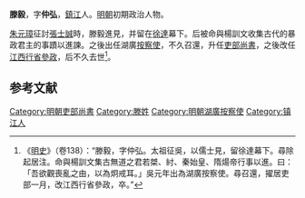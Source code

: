 '''滕毅'''，字'''仲弘'''，[[鎮江|鎮江]]人。[[明朝|明朝]]初期政治人物。

[[朱元璋|朱元璋]]征討[[張士誠|張士誠]]時，滕毅進見，并留在[[徐達|徐達]]幕下。后被命與楊訓文收集古代的暴政君主的事蹟以進諫。之後出任湖廣[[按察使|按察使]]，不久召還，升任[[吏部尚書|吏部尚書]]，之後改任[[江西行省|江西行省]][[參政|參政]]，后不久去世<ref>《[[明史|明史]]》（卷138）：“滕毅，字仲弘。太祖征吳，以儒士見，留徐達幕下。尋除起居注。命與楊訓文集古無道之君若桀、紂、秦始皇、隋煬帝行事以進。曰：「吾欲觀喪亂之由，以為炯戒耳。」吳元年出為湖廣按察使。尋召還，擢居吏部一月，改江西行省參政，卒。”</ref>。

==参考文献==
{{wikisource|明史/卷138}}
<div class="references-small">
<references />
</div>

{{明朝人物小作品}}

[[Category:明朝吏部尚書|Category:明朝吏部尚書]]
[[Category:滕姓|Category:滕姓]]
[[Category:明朝湖廣按察使|Category:明朝湖廣按察使]]
[[Category:镇江人|Category:镇江人]]